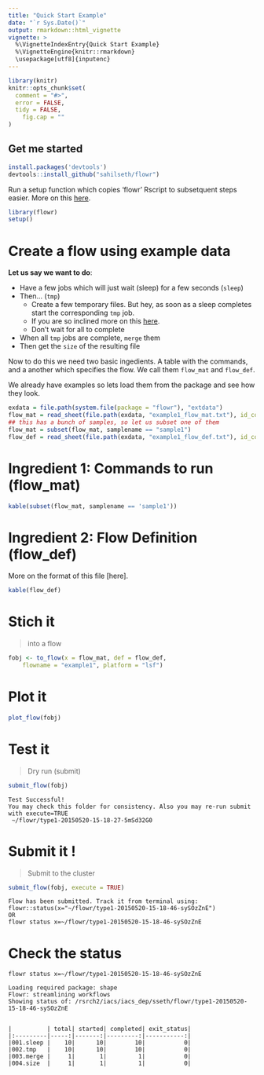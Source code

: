 ```yaml
---
title: "Quick Start Example"
date: "`r Sys.Date()`"
output: rmarkdown::html_vignette
vignette: >
  %\VignetteIndexEntry{Quick Start Example}
  %\VignetteEngine{knitr::rmarkdown}
  \usepackage[utf8]{inputenc}
---
```


```r
library(knitr)
knitr::opts_chunk$set(
  comment = "#>",
  error = FALSE,
  tidy = FALSE,
	fig.cap = ""
)
```

Get me started
-------------


```r
install.packages('devtools')
devtools::install_github("sahilseth/flowr")
```

Run a setup function which copies 'flowr' Rscript to subsetquent steps easier.
More on this [here](https://github.com/sahilseth/rfun).

```r
library(flowr)
setup()
```


# Create a flow using example data

**Let us say we want to do**:

- Have a few jobs which will just wait (sleep) for a few seconds (`sleep`)
- Then... (`tmp`) 
	- Create a few temporary files. But hey, as soon as a sleep completes start the corresponding `tmp` job.
	- If you are so inclined more on this [here](http://docs.flowr.space/build/html/rd/vignettes/build-pipes.html#serial-one-to-one-relationship).
	- Don't wait for all to complete
- When all `tmp` jobs are complete, `merge` them
- Then get the `size` of the resulting file

Now to do this we need two basic ingedients. A table with the commands, and a another which specifies the flow. We call them `flow_mat` and `flow_def`.

We already have examples so lets load them from the package and see how they look.


```r
exdata = file.path(system.file(package = "flowr"), "extdata")
flow_mat = read_sheet(file.path(exdata, "example1_flow_mat.txt"), id_column = "samplename")
## this has a bunch of samples, so let us subset one of them
flow_mat = subset(flow_mat, samplename == "sample1")
flow_def = read_sheet(file.path(exdata, "example1_flow_def.txt"), id_column = "jobname")
```

# Ingredient 1: Commands to run (flow_mat)
```r
kable(subset(flow_mat, samplename == 'sample1'))
```

# Ingredient 2: Flow Definition (flow_def)
More on the format of this file [here].

```r
kable(flow_def)
```

# Stich it
> into a flow

```r
fobj <- to_flow(x = flow_mat, def = flow_def, 
	flowname = "example1", platform = "lsf")
```

# Plot it
```r
plot_flow(fobj)
```


# Test it
> Dry run (submit)

```r
submit_flow(fobj)
```

```
Test Successful!
You may check this folder for consistency. Also you may re-run submit with execute=TRUE
 ~/flowr/type1-20150520-15-18-27-5mSd32G0
```

# Submit it !

> Submit to the cluster

```r
submit_flow(fobj, execute = TRUE)
```

```
Flow has been submitted. Track it from terminal using:
flowr::status(x="~/flowr/type1-20150520-15-18-46-sySOzZnE")
OR
flowr status x=~/flowr/type1-20150520-15-18-46-sySOzZnE
```


# Check the status

```
flowr status x=~/flowr/type1-20150520-15-18-46-sySOzZnE
```

```
Loading required package: shape
Flowr: streamlining workflows
Showing status of: /rsrch2/iacs/iacs_dep/sseth/flowr/type1-20150520-15-18-46-sySOzZnE


|          | total| started| completed| exit_status|
|:---------|-----:|-------:|---------:|-----------:|
|001.sleep |    10|      10|        10|           0|
|002.tmp   |    10|      10|        10|           0|
|003.merge |     1|       1|         1|           0|
|004.size  |     1|       1|         1|           0|
```
